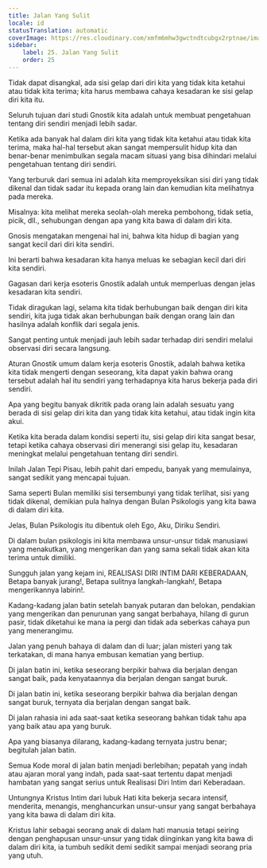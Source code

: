 ```yaml
---
title: Jalan Yang Sulit
locale: id
statusTranslation: automatic
coverImage: https://res.cloudinary.com/xmfm6mhw3gwctndtcubgx2rptnae/image/upload/v1741354419/small_cover_la_gran_rebelion_28716e29d2.webp
sidebar:
    label: 25. Jalan Yang Sulit
    order: 25
---
```

Tidak dapat disangkal, ada sisi gelap dari diri kita yang tidak kita ketahui atau tidak kita terima; kita harus membawa cahaya kesadaran ke sisi gelap diri kita itu.

Seluruh tujuan dari studi Gnostik kita adalah untuk membuat pengetahuan tentang diri sendiri menjadi lebih sadar.

Ketika ada banyak hal dalam diri kita yang tidak kita ketahui atau tidak kita terima, maka hal-hal tersebut akan sangat mempersulit hidup kita dan benar-benar menimbulkan segala macam situasi yang bisa dihindari melalui pengetahuan tentang diri sendiri.

Yang terburuk dari semua ini adalah kita memproyeksikan sisi diri yang tidak dikenal dan tidak sadar itu kepada orang lain dan kemudian kita melihatnya pada mereka.

Misalnya: kita melihat mereka seolah-olah mereka pembohong, tidak setia, picik, dll., sehubungan dengan apa yang kita bawa di dalam diri kita.

Gnosis mengatakan mengenai hal ini, bahwa kita hidup di bagian yang sangat kecil dari diri kita sendiri.

Ini berarti bahwa kesadaran kita hanya meluas ke sebagian kecil dari diri kita sendiri.

Gagasan dari kerja esoteris Gnostik adalah untuk memperluas dengan jelas kesadaran kita sendiri.

Tidak diragukan lagi, selama kita tidak berhubungan baik dengan diri kita sendiri, kita juga tidak akan berhubungan baik dengan orang lain dan hasilnya adalah konflik dari segala jenis.

Sangat penting untuk menjadi jauh lebih sadar terhadap diri sendiri melalui observasi diri secara langsung.

Aturan Gnostik umum dalam kerja esoteris Gnostik, adalah bahwa ketika kita tidak mengerti dengan seseorang, kita dapat yakin bahwa orang tersebut adalah hal itu sendiri yang terhadapnya kita harus bekerja pada diri sendiri.

Apa yang begitu banyak dikritik pada orang lain adalah sesuatu yang berada di sisi gelap diri kita dan yang tidak kita ketahui, atau tidak ingin kita akui.

Ketika kita berada dalam kondisi seperti itu, sisi gelap diri kita sangat besar, tetapi ketika cahaya observasi diri menerangi sisi gelap itu, kesadaran meningkat melalui pengetahuan tentang diri sendiri.

Inilah Jalan Tepi Pisau, lebih pahit dari empedu, banyak yang memulainya, sangat sedikit yang mencapai tujuan.

Sama seperti Bulan memiliki sisi tersembunyi yang tidak terlihat, sisi yang tidak dikenal, demikian pula halnya dengan Bulan Psikologis yang kita bawa di dalam diri kita.

Jelas, Bulan Psikologis itu dibentuk oleh Ego, Aku, Diriku Sendiri.

Di dalam bulan psikologis ini kita membawa unsur-unsur tidak manusiawi yang menakutkan, yang mengerikan dan yang sama sekali tidak akan kita terima untuk dimiliki.

Sungguh jalan yang kejam ini, REALISASI DIRI INTIM DARI KEBERADAAN, Betapa banyak jurang!, Betapa sulitnya langkah-langkah!, Betapa mengerikannya labirin!.

Kadang-kadang jalan batin setelah banyak putaran dan belokan, pendakian yang mengerikan dan penurunan yang sangat berbahaya, hilang di gurun pasir, tidak diketahui ke mana ia pergi dan tidak ada seberkas cahaya pun yang menerangimu.

Jalan yang penuh bahaya di dalam dan di luar; jalan misteri yang tak terkatakan, di mana hanya embusan kematian yang bertiup.

Di jalan batin ini, ketika seseorang berpikir bahwa dia berjalan dengan sangat baik, pada kenyataannya dia berjalan dengan sangat buruk.

Di jalan batin ini, ketika seseorang berpikir bahwa dia berjalan dengan sangat buruk, ternyata dia berjalan dengan sangat baik.

Di jalan rahasia ini ada saat-saat ketika seseorang bahkan tidak tahu apa yang baik atau apa yang buruk.

Apa yang biasanya dilarang, kadang-kadang ternyata justru benar; begitulah jalan batin.

Semua Kode moral di jalan batin menjadi berlebihan; pepatah yang indah atau ajaran moral yang indah, pada saat-saat tertentu dapat menjadi hambatan yang sangat serius untuk Realisasi Diri Intim dari Keberadaan.

Untungnya Kristus Intim dari lubuk Hati kita bekerja secara intensif, menderita, menangis, menghancurkan unsur-unsur yang sangat berbahaya yang kita bawa di dalam diri kita.

Kristus lahir sebagai seorang anak di dalam hati manusia tetapi seiring dengan penghapusan unsur-unsur yang tidak diinginkan yang kita bawa di dalam diri kita, ia tumbuh sedikit demi sedikit sampai menjadi seorang pria yang utuh.

